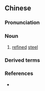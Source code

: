 {{also|点钢}}
==Chinese==
{{zh-forms|s=点钢}}

===Pronunciation===
{{zh-pron
|m=diǎngāng
|cat=n
}}

===Noun===
{{zh-noun}}

# {{lb|zh|archaic}} [[refined]] [[steel]]

===Derived terms===
{{zh-der|丈八點鋼矛}}

===References===
* {{cite-web
|url=http://baike.baidu.com/view/536269.htm
|title=丈八點鋼矛
|work=Baidu on-line Encyclopedia
|language=Mandarin
|accessdate=2008-03-03}}